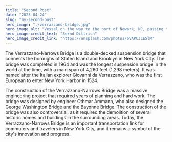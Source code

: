 ```yaml
---
title: "Second Post"
date: "2023-04-24"
slug: "my-second-post"
hero_image: "./verrazzano-bridge.jpg"
hero_image_alt: "Vessel on the way to the port of Newark, NJ, passing the Verrazano Narrows Bridge. And an orange bicycle."
hero_image-credit_text: "Bernd Dittrich"
hero_image_credit_link: "https://unsplash.com/photos/6VAPCJLESlM"
---
```


The Verrazzano-Narrows Bridge is a double-decked suspension bridge that connects the boroughs of Staten Island and Brooklyn in New York City. The bridge was completed in 1964 and was the longest suspension bridge in the world at the time, with a main span of 4,260 feet (1,298 meters). It was named after the Italian explorer Giovanni da Verrazzano, who was the first European to enter New York Harbor in 1524.

The construction of the Verrazzano-Narrows Bridge was a massive engineering project that required years of planning and hard work. The bridge was designed by engineer Othmar Ammann, who also designed the George Washington Bridge and the Bayonne Bridge. The construction of the bridge was also controversial, as it required the demolition of several historic homes and buildings in the surrounding areas. Today, the Verrazzano-Narrows Bridge is an important transportation link for commuters and travelers in New York City, and it remains a symbol of the city's innovation and progress.